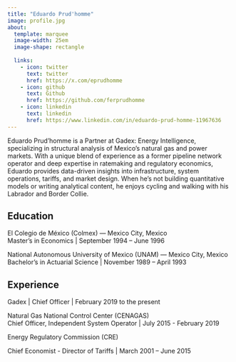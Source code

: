 ```yaml
---
title: "Eduardo Prud'homme"
image: profile.jpg
about:
  template: marquee
  image-width: 25em
  image-shape: rectangle
 
  links:
    - icon: twitter
      text: twitter
      href: https://x.com/eprudhomme
    - icon: github
      text: Github
      href: https://github.com/ferprudhomme
    - icon: linkedin
      text: linkedin
      href: https://www.linkedin.com/in/eduardo-prud-homme-11967636
---
```


Eduardo Prud'homme is a Partner at Gadex: Energy Intelligence, specializing in structural analysis of Mexico's natural gas and power markets. With a unique blend of experience as a former pipeline network operator and deep expertise in ratemaking and regulatory economics, Eduardo provides data-driven insights into infrastructure, system operations, tariffs, and market design. When he's not building quantitative models or writing analytical content, he enjoys cycling and walking with his Labrador and Border Collie.

## Education

El Colegio de México (Colmex) --- Mexico City, Mexico\
Master's in Economics \| September 1994 -- June 1996

National Autonomous University of Mexico (UNAM) --- Mexico City, Mexico\
Bachelor's in Actuarial Science \| November 1989 -- April 1993

## Experience

Gadex \| Chief Officer \| February 2019 to the present

Natural Gas National Control Center (CENAGAS)\
Chief Officer, Independent System Operator \| July 2015 - February 2019

Energy Regulatory Commission (CRE)

Chief Economist - Director of Tariffs \| March 2001 -- June 2015
